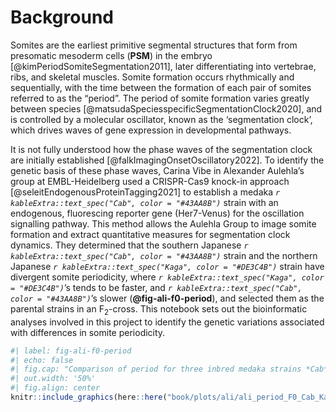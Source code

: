 # Background {#sec-background}

Somites are the earliest primitive segmental structures that form from presomatic mesoderm cells (**PSM**) in the embryo [@kimPeriodSomiteSegmentation2011], later differentiating into vertebrae, ribs, and skeletal muscles. Somite formation occurs rhythmically and sequentially, with the time between the formation of each pair of somites referred to as the "period". The period of somite formation varies greatly between species [@matsudaSpeciesspecificSegmentationClock2020], and is controlled by a molecular oscillator, known as the 'segmentation clock', which drives waves of gene expression in developmental pathways. 

It is not fully understood how the phase waves of the segmentation clock are initially established [@falkImagingOnsetOscillatory2022]. To identify the genetic basis of these phase waves, Carina Vibe in Alexander Aulehla's group at EMBL-Heidelberg used a CRISPR-Cas9 knock-in approach [@seleitEndogenousProteinTagging2021] to establish a medaka *`r kableExtra::text_spec("Cab", color = "#43AA8B")`* strain with an endogenous, fluorescing reporter gene (Her7-Venus) for the oscillation signalling pathway. This method allows the Aulehla Group to image somite formation and extract quantitative measures for segmentation clock dynamics. They determined that the southern Japanese *`r kableExtra::text_spec("Cab", color = "#43AA8B")`* strain and the northern Japanese *`r kableExtra::text_spec("Kaga", color = "#DE3C4B")`* strain have divergent somite periodicity, where *`r kableExtra::text_spec("Kaga", color = "#DE3C4B")`*'s tends to be faster, and *`r kableExtra::text_spec("Cab", color = "#43AA8B")`*'s slower (**@fig-ali-f0-period**), and selected them as the parental strains in an F~2~-cross. This notebook sets out the bioinformatic analyses involved in this project to identify the genetic variations associated with differences in somite periodicity.

```r
#| label: fig-ali-f0-period
#| echo: false
#| fig.cap: "Comparison of period for three inbred medaka strains *Cab*, *Kaga* and *HdrR*. *Kaga*'s period is lower, and therefore it takes less time to form each somite than *Cab*. Figure generated by Ali Seleit."
#| out.width: '50%'
#| fig.align: center
knitr::include_graphics(here::here("book/plots/ali/ali_period_F0_Cab_Kaga.png"), auto_pdf = T)
```